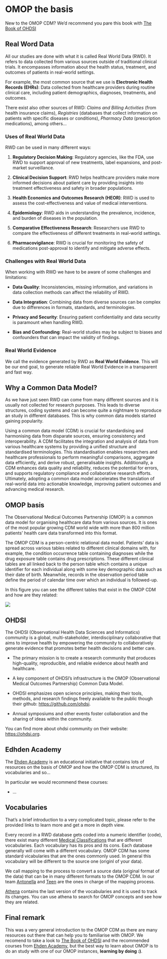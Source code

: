 # OMOP the basis {#sec-omop}

New to the OMOP CDM? We'd recommend you pare this book with [The Book of OHDSI](https://ohdsi.github.io/TheBookOfOhdsi/)

## Real Word Data

All our studies are done with what it is called Real World Data (RWD). It refers to data collected from various sources outside of traditional clinical trials. It encompasses information about the health status, treatment, and outcomes of patients in real-world settings.

For example, the most common source that we use is **Electronic Health Records (EHRs)**: Data collected from healthcare providers during routine clinical care, including patient demographics, diagnoses, treatments, and outcomes.

There exist also other sources of RWD: *Claims and Billing Activities* (from health insurance claims), *Registries* (databases that collect information on patients with specific diseases or conditions), *Pharmacy Data* (prescription medications), among others...

### Uses of Real World Data

RWD can be used in many different ways:

1.  **Regulatory Decision Making**: Regulatory agencies, like the FDA, use RWD to support approval of new treatments, label expansions, and post-market surveillance.

2.  **Clinical Decision Support**: RWD helps healthcare providers make more informed decisions about patient care by providing insights into treatment effectiveness and safety in broader populations.

3.  **Health Economics and Outcomes Research (HEOR)**: RWD is used to assess the cost-effectiveness and value of medical interventions.

4.  **Epidemiology**: RWD aids in understanding the prevalence, incidence, and burden of diseases in the population.

5.  **Comparative Effectiveness Research**: Researchers use RWD to compare the effectiveness of different treatments in real-world settings.

6.  **Pharmacovigilance**: RWD is crucial for monitoring the safety of medications post-approval to identify and mitigate adverse effects.

### Challenges with Real World Data

When working with RWD we have to be aware of some challenges and limitations:

-   **Data Quality**: Inconsistencies, missing information, and variations in data collection methods can affect the reliability of RWD.

-   **Data Integration**: Combining data from diverse sources can be complex due to differences in formats, standards, and terminologies.

-   **Privacy and Security**: Ensuring patient confidentiality and data security is paramount when handling RWD.

-   **Bias and Confounding**: Real-world studies may be subject to biases and confounders that can impact the validity of findings.

### Real World Evidence

We call the evidence generated by RWD as **Real World Evidence**. This will be our end goal, to generate reliable Real World Evidence in a transparent and fast way.

## Why a Common Data Model?

As we have just seen RWD can come from many different sources and it is usually not collected for research purposes. This leads to diverse structures, coding systems and can become quite a nightmare to reproduce an study in different databases. This is why common data models started gaining popularity.

Using a common data model (CDM) is crucial for standardising and harmonising data from disparate sources, ensuring consistency and interoperability. A CDM facilitates the integration and analysis of data from various healthcare systems by providing a unified structure and standardised terminologies. This standardisation enables researchers and healthcare professionals to perform meaningful comparisons, aggregate data efficiently, and derive robust, generalisable insights. Additionally, a CDM enhances data quality and reliability, reduces the potential for errors, and supports regulatory compliance and collaborative research efforts. Ultimately, adopting a common data model accelerates the translation of real-world data into actionable knowledge, improving patient outcomes and advancing medical research.

## OMOP basis

The Observational Medical Outcomes Partnership (OMOP) is a common data model for organising healthcare data from various sources. It is ones of the most popular growing CDM world wide with more than 800 million patients' health care data transformed into this format.

The OMOP CDM is a person-centric relational data model. Patients' data is spread across various tables related to different clinical domains with, for example, the condition occurrence table containing diagnoses while the drug exposure table contains drug prescriptions. These different clinical tables are all linked back to the person table which contains a unique identifier for each individual along with some key demographic data such as their date of birth. Meanwhile, records in the observation period table define the period of calendar time over which an individual is followed-up.

In this figure you can see the different tables that exist in the OMOP CDM and how are they related:

![](https://ohdsi.github.io/CommonDataModel/images/cdm54.png)

## OHDSI

The OHDSI (Observational Health Data Sciences and Informatics) community is a global, multi-stakeholder, interdisciplinary collaborative that aims to improve health by empowering the community to collaboratively generate evidence that promotes better health decisions and better care.

-   The primary mission is to create a research community that produces high-quality, reproducible, and reliable evidence about health and healthcare.

-   A key component of OHDSI's infrastructure is the OMOP (Observational Medical Outcomes Partnership) Common Data Model.

-   OHDSI emphasizes open science principles, making their tools, methods, and research findings freely available to the public though their github: <https://github.com/ohdsi>.

-   Annual symposiums and other events foster collaboration and the sharing of ideas within the community.

You can find more about ohdsi community on their website: <https://ohdsi.org>.

## Edhden Academy

The [Ehden Academy](https://academy.ehden.eu) is an educational initiative that contains lots of resources on the basis of OMOP and how the OMOP CDM is structured, its vocabularies and so...

In particular we would recommend these courses:

-   ...

## Vocabularies

::: callout-warning
That's a brief introduction to a very complicated topic, please refer to the provided links to learn more and get a more in depth view.
:::

Every record in a RWD database gets coded into a numeric identifier (code), there exist many different [Medical Classifications](https://en.wikipedia.org/wiki/Medical_classification) that are different vocabularies. Each vocabulary has its pros and its cons. Each database generally will come with a different vocabulary. OMOP CDM has some standard vicabularies that are the ones commonly used. In general this vocabulary will be different to the source one (originl of your data).

We call mapping to the process to convert a source data (original format of the data) that can be in many different formats to the OMOP CDM. In our team [Antonella](https://www.ndorms.ox.ac.uk/team/antonella-delmestri) and [Teen](https://www.ndorms.ox.ac.uk/team/wai-yi-man) are the ones in charge of the mapping process.

[Athena](https://athena.ohdsi.org/) contains the last version of the vocabularies and it is used to track its changes. You can use athena to search for OMOP concepts and see how they are related.

## Final remark

This was a very general introduction to the OMOP CDM as there are many resources out there that can help you to familiarise with OMOP. We recomend to take a look to [The Book of OHDSI](https://ohdsi.github.io/TheBookOfOhdsi/) and the recommended courses from [Ehden Academy](https://academy.ehden.eu), but the best way to learn about OMOP is to do an study with one of our OMOP instances, **learning by doing :)**.
